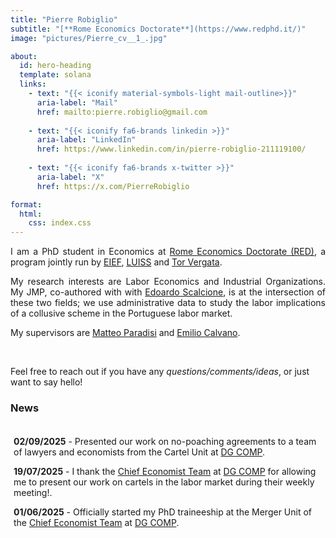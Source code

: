 ```yaml
---
title: "Pierre Robiglio"
subtitle: "[**Rome Economics Doctorate**](https://www.redphd.it/)"
image: "pictures/Pierre_cv__1_.jpg"

about:
  id: hero-heading
  template: solana
  links:
    - text: "{{< iconify material-symbols-light mail-outline>}}"
      aria-label: "Mail"
      href: mailto:pierre.robiglio@gmail.com
    
    - text: "{{< iconify fa6-brands linkedin >}}"
      aria-label: "LinkedIn"
      href: https://www.linkedin.com/in/pierre-robiglio-211119100/
    
    - text: "{{< iconify fa6-brands x-twitter >}}"
      aria-label: "X"
      href: https://x.com/PierreRobiglio

format:
  html:
    css: index.css
---
```


:::{#hero-heading}

<p style='text-align: justify;'>
I am a PhD student in Economics at [Rome Economics Doctorate (RED)](https://www.redphd.it/), a program jointly run by [EIEF](https://www.eief.it/eief/), [LUISS](https://www.luiss.it/) and [Tor Vergata](https://web.uniroma2.it/).
</p>

<p style='text-align: justify;'>
My research interests are Labor Economics and Industrial Organizations. My JMP, co-authored with with [Edoardo Scalcione](https://sites.google.com/view/edoardo-scalcione/bio/), is at the intersection of these two fields; we use administrative data to study the labor implications of a collusive scheme in the Portuguese labor market.  
</p>

<p style='text-align: justify;'>
My supervisors are [Matteo Paradisi](https://www.matteoparadisi.com/) and [Emilio Calvano](https://emiliocalvano.wixsite.com/emiliocalvano). 
</p>

</br>

:::

::: {.callout-tip title="Get in touch!"}
Feel free to reach out if you have any *questions/comments/ideas*, or just want to say hello!
:::

### News
<div style="height:165px;overflow:scroll;padding:5px;">

**02/09/2025** - Presented our work on no-poaching agreements to a team of lawyers and economists from the Cartel Unit at [DG COMP](https://commission.europa.eu/about/departments-and-executive-agencies/competition_en).

**19/07/2025** - I thank the [Chief Economist Team](https://single-market-economy.ec.europa.eu/about-us/chief-economist-team_en) at [DG COMP](https://commission.europa.eu/about/departments-and-executive-agencies/competition_en) for allowing me to present our work on cartels in the labor market during their weekly meeting!.

**01/06/2025** - Officially started my PhD traineeship at the Merger Unit of the [Chief Economist Team](https://single-market-economy.ec.europa.eu/about-us/chief-economist-team_en) at [DG COMP](https://commission.europa.eu/about/departments-and-executive-agencies/competition_en).

**27/05/2025** - First presentation of our work on no-poaching agreements in front of the always active [EIEF](https://www.eief.it/eief/) audience. 

</div>


